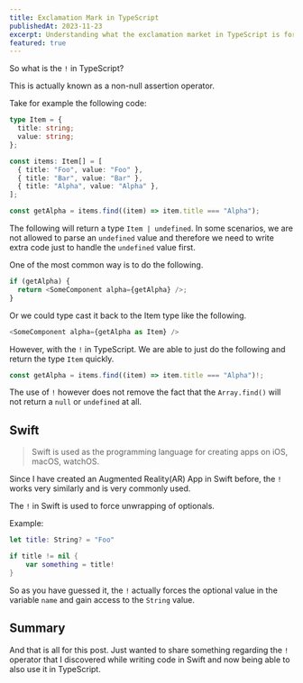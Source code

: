 ```yaml
---
title: Exclamation Mark in TypeScript
publishedAt: 2023-11-23
excerpt: Understanding what the exclamation market in TypeScript is for and how to actually use it
featured: true
---
```


So what is the `!` in TypeScript?

This is actually known as a non-null assertion operator.

Take for example the following code:

```typescript
type Item = {
  title: string;
  value: string;
};

const items: Item[] = [
  { title: "Foo", value: "Foo" },
  { title: "Bar", value: "Bar" },
  { title: "Alpha", value: "Alpha" },
];

const getAlpha = items.find((item) => item.title === "Alpha");
```

The following will return a type `Item | undefined`. In some scenarios, we are not allowed to parse an `undefined` value and therefore we need to write extra code just to handle the `undefined` value first.

One of the most common way is to do the following.

```js
if (getAlpha) {
  return <SomeComponent alpha={getAlpha} />;
}
```

Or we could type cast it back to the Item type like the following.

```js
<SomeComponent alpha={getAlpha as Item} />
```

However, with the `!` in TypeScript. We are able to just do the following and return the type `Item` quickly.

```typescript
const getAlpha = items.find((item) => item.title === "Alpha")!;
```

The use of `!` however does not remove the fact that the `Array.find()` will not return a `null` or `undefined` at all.

## Swift

> Swift is used as the programming language for creating apps on iOS, macOS, watchOS.

Since I have created an Augmented Reality(AR) App in Swift before, the `!` works very similarly and is very commonly used.

The `!` in Swift is used to force unwrapping of optionals.

Example:

```swift
let title: String? = "Foo"

if title != nil {
    var something = title!
}
```

So as you have guessed it, the `!` actually forces the optional value in the variable `name` and gain access to the `String` value.

## Summary

And that is all for this post. Just wanted to share something regarding the `!` operator that I discovered while writing code in Swift and now being able to also use it in TypeScript.
